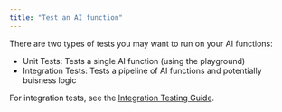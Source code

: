 ```yaml
---
title: "Test an AI function"
---
```



There are two types of tests you may want to run on your AI functions:

- Unit Tests: Tests a single AI function (using the playground)
- Integration Tests: Tests a pipeline of AI functions and potentially buisness logic

For integration tests, see the [Integration Testing Guide](/docs/guides/testing/test_with_assertions).